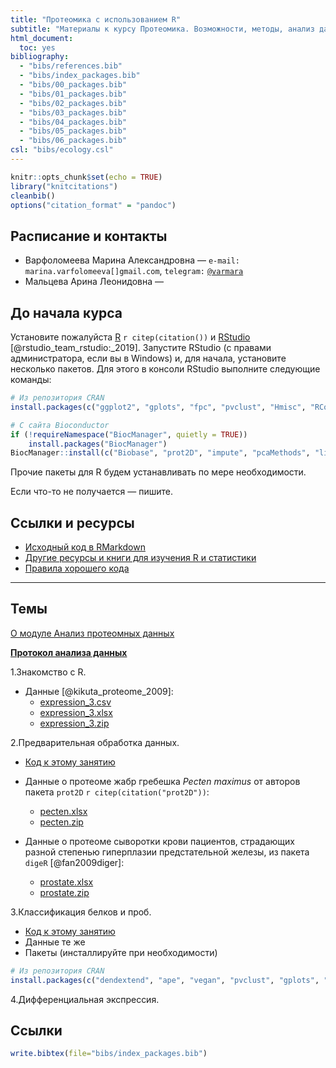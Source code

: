 ```yaml
---
title: "Протеомика с использованием R"
subtitle: "Материалы к курсу Протеомика. Возможности, методы, анализ данных"
html_document:
  toc: yes
bibliography: 
  - "bibs/references.bib"
  - "bibs/index_packages.bib"
  - "bibs/00_packages.bib"
  - "bibs/01_packages.bib"
  - "bibs/02_packages.bib"
  - "bibs/03_packages.bib"
  - "bibs/04_packages.bib"
  - "bibs/05_packages.bib"
  - "bibs/06_packages.bib"
csl: "bibs/ecology.csl"
---
```


<style type="text/css">
.title {
  display: visible;
}
</style>

```r
knitr::opts_chunk$set(echo = TRUE)
library("knitcitations")
cleanbib()
options("citation_format" = "pandoc")
```

<div class="row">
<div class="col-sm-10">

## Расписание и контакты

- Варфоломеева Марина Александровна ---  `e-mail: marina.varfolomeeva[]gmail.com`, `telegram:` [`@varmara`](https://t.me/varmara)
- Мальцева Арина Леонидовна --- 


## До начала курса

Установите пожалуйста [R](http://cran.r-project.org/) `r citep(citation())` и [RStudio](https://www.rstudio.com/products/rstudio/download/preview/) [@rstudio_team_rstudio:_2019].
Запустите RStudio (с правами администратора, если вы в Windows) и, для начала, установите несколько пакетов. Для этого в консоли RStudio выполните следующие команды:

```r
# Из репозитория CRAN
install.packages(c("ggplot2", "gplots", "fpc", "pvclust", "Hmisc", "RColorBrewer"))

# С сайта Bioconductor
if (!requireNamespace("BiocManager", quietly = TRUE))
    install.packages("BiocManager")
BiocManager::install(c("Biobase", "prot2D", "impute", "pcaMethods", "limma", "hexbin"))
```

Прочие пакеты для R будем устанавливать по мере необходимости.

Если что-то не получается --- пишите.

## Ссылки и ресурсы

- [Исходный код в RMarkdown](http://github.com/varmara/proteomics-course)
- [Другие ресурсы и книги для изучения R и статистики](pages/resources.html)
- [Правила хорошего кода](coding_practices.html)

---

## Темы

[О модуле Анализ протеомных данных](00_introduction.html)

[__Протокол анализа данных__](protocol.html)

1.Знакомство с R.

- Данные [@kikuta_proteome_2009]:
    - [expression_3.csv](https://varmara.github.io/proteomics/data/expression_3.csv)
    - [expression_3.xlsx](https://varmara.github.io/proteomics/data/expression_3.xlsx)
    - [expression_3.zip](https://varmara.github.io/proteomics/data/expression_3.zip)

2.Предварительная обработка данных.

- [Код к этому занятию](02_data_preprocessing.R)

- Данные о протеоме жабр гребешка _Pecten maximus_ от авторов пакета `prot2D` `r citep(citation("prot2D"))`:
    - [pecten.xlsx](data/pecten.xlsx)
    - [pecten.zip](data/pecten.zip)

- Данные о протеоме сыворотки крови пациентов, страдающих разной степенью гиперплазии предстательной железы, из пакета `digeR` [@fan2009diger]:
    - [prostate.xlsx](data/prostate.xlsx)
    - [prostate.zip](data/prostate.zip)

3.Классификация белков и проб.

- [Код к этому занятию](https://raw.githubusercontent.com/varmara/proteomics-course/gh-pages/03_classification.R)
- Данные те же
- Пакеты (инсталлируйте при необходимости)

```r
# Из репозитория CRAN
install.packages(c("dendextend", "ape", "vegan", "pvclust", "gplots", "NMF"), dependencies = TRUE)
```

4.Дифференциальная экспрессия.

<!-- Пожалуйста, повторите про _t_-критерий и дисперсионный анализ. Это нам всем очень поможет. -->

<!-- - [Код к этому занятию](https://raw.githubusercontent.com/varmara/proteomics-course/gh-pages/04_differential_expression_analysis.R) -->
<!-- - Данные те же (Artigaud et al. 2015) -->

<!-- 5.Многомерные методы (PCA).

6.Многомерные методы (PLS-DA). 
--->



</div>
</div>


## Ссылки

```r
write.bibtex(file="bibs/index_packages.bib")
```

